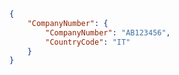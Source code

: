 ```json REST  

{
    "CompanyNumber": {
        "CompanyNumber": "AB123456",
        "CountryCode": "IT"
    }
}  
```